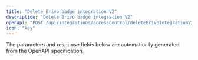 ```yaml
---
title: "Delete Brivo badge integration V2"
description: "Delete Brivo badge integration V2"
openapi: "POST /api/integrations/accessControl/deleteBrivoIntegrationV2"
icon: "key"
---
```


<Note>
The parameters and response fields below are automatically generated from the OpenAPI specification.
</Note>
